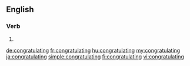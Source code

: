 ==English==

===Verb===
{{head|en|present participle}}

# {{present participle of|congratulate|lang=en}}

[[de:congratulating]]
[[fr:congratulating]]
[[hu:congratulating]]
[[my:congratulating]]
[[ja:congratulating]]
[[simple:congratulating]]
[[fi:congratulating]]
[[vi:congratulating]]